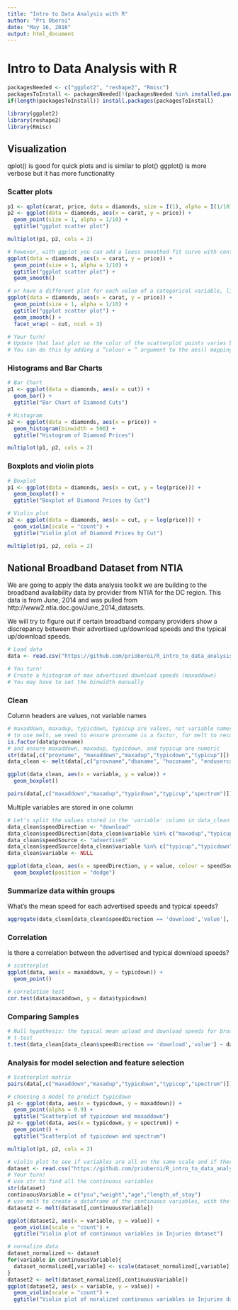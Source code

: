 ```yaml
---
title: "Intro to Data Analysis with R"
author: "Pri Oberoi"
date: "May 16, 2016"
output: html_document
---
```


# Intro to Data Analysis with R

```r

packagesNeeded <- c("ggplot2", "reshape2", "Rmisc")
packagesToInstall <- packagesNeeded[!(packagesNeeded %in% installed.packages()[,"Package"])]
if(length(packagesToInstall)) install.packages(packagesToInstall)

library(ggplot2)
library(reshape2)
library(Rmisc)
```

## Visualization

qplot() is good for quick plots and is similar to plot()
ggplot() is more verbose but it has more functionality

### Scatter plots
```r
p1 <- qplot(carat, price, data = diamonds, size = I(1), alpha = I(1/10), main = "qplot scatter plot")
p2 <- ggplot(data = diamonds, aes(x = carat, y = price)) +
  geom_point(size = 1, alpha = 1/10) +
  ggtitle("ggplot scatter plot")

multiplot(p1, p2, cols = 2)

# however, with ggplot you can add a loess smoothed fit curve with confidence region
ggplot(data = diamonds, aes(x = carat, y = price)) +
  geom_point(size = 1, alpha = 1/10) +
  ggtitle("ggplot scatter plot") +
  geom_smooth() 

# or have a different plot for each value of a categorical variable, like diamond cut
ggplot(data = diamonds, aes(x = carat, y = price)) +
  geom_point(size = 1, alpha = 1/10) +
  ggtitle("ggplot scatter plot") +
  geom_smooth() +
  facet_wrap( ~ cut, ncol = 3)

# Your turn!
# Update that last plot so the color of the scatterplot points varies based on the value of “cut”
# You can do this by adding a “colour = “ argument to the aes() mapping and passing in the variable name (cut)
```

### Histograms and Bar Charts
```r
# Bar Chart
p1 <- ggplot(data = diamonds, aes(x = cut)) +
  geom_bar() +
  ggtitle("Bar Chart of Diamond Cuts")

# Histogram
p2 <- ggplot(data = diamonds, aes(x = price)) +
  geom_histogram(binwidth = 500) +
  ggtitle("Histogram of Diamond Prices")

multiplot(p1, p2, cols = 2)
```

### Boxplots and violin plots
```r
# Boxplot
p1 <- ggplot(data = diamonds, aes(x = cut, y = log(price))) +
  geom_boxplot() +
  ggtitle("Boxplot of Diamond Prices by Cut")

# Violin plot
p2 <- ggplot(data = diamonds, aes(x = cut, y = log(price))) +
  geom_violin(scale = "count") +
  ggtitle("Violin plot of Diamond Prices by Cut")

multiplot(p1, p2, cols = 2)
```

## National Broadband Dataset from NTIA

We are going to apply the data analysis toolkit we are building to the broadband availability data by provider from NTIA for the DC region. This data is from June, 2014 and was pulled from http://www2.ntia.doc.gov/June_2014_datasets. 

We will try to figure out if certain broadband company providers show a discrepancy between their advertised up/download speeds and the typical up/download speeds.

```r
# Load data
data <- read.csv("https://github.com/prioberoi/R_intro_to_data_analysis/raw/master/DC-NBM-Wireless-CSV-JUN-2014.csv", sep = "|")

# You turn!
# Create a histogram of max advertised download speeds (maxaddown)
# You may have to set the binwidth manually
```

### Clean

Column headers are values, not variable names
```r
# maxaddown, maxadup, typicdown, typicup are values, not variable names
# to use melt, we need to ensure provname is a factor, for melt to recognize it as an id variable
is.factor(data$provname)
# and ensure maxaddown, maxadup, typicdown, and typicup are numeric
str(data[,c("provname", "maxaddown","maxadup","typicdown","typicup")])
data_clean <- melt(data[,c("provname","dbaname", "hoconame", "endusercat...", "maxaddown","maxadup","typicdown","typicup")])

ggplot(data_clean, aes(x = variable, y = value)) +
  geom_boxplot()

pairs(data[,c("maxaddown","maxadup","typicdown","typicup","spectrum")])
```

Multiple variables are stored in one column
```r
# Let's split the values stored in the 'variable' column in data_clean into two variables
data_clean$speedDirection <- "download"
data_clean$speedDirection[data_clean$variable %in% c("maxadup","typicup")] <- "upload"
data_clean$speedSource <- "advertised"
data_clean$speedSource[data_clean$variable %in% c("typicup","typicdown")] <- "typical"
data_clean$variable <- NULL

ggplot(data_clean, aes(x = speedDirection, y = value, colour = speedSource)) +
  geom_boxplot(position = "dodge")
```

### Summarize data within groups

What's the mean speed for each advertised speeds and typical speeds?
```r
aggregate(data_clean[data_clean$speedDirection == 'download','value'], list(data_clean[data_clean$speedDirection == 'download', 'speedSource']), mean)
```

### Correlation

Is there a correlation between the advertised and typical download speeds?
```r
# scatterplot
ggplot(data, aes(x = maxaddown, y = typicdown)) + 
  geom_point()

# correlation test
cor.test(data$maxaddown, y = data$typicdown)
```

### Comparing Samples

```r
# Null hypothesis: the typical mean upload and download speeds for broadband providers in Washington, DC are the same as the advertised speeds
# t-test
t.test(data_clean[data_clean$speedDirection == 'download','value'] ~ data_clean[data_clean$speedDirection == 'download','speedSource'], data_clean)
```

### Analysis for model selection and feature selection

```r
# Scatterplot matrix
pairs(data[,c("maxaddown","maxadup","typicdown","typicup","spectrum")])

# choosing a model to predict typicdown
p1 <- ggplot(data, aes(x = typicdown, y = maxaddown)) +
  geom_point(alpha = 0.9) +
  ggtitle("Scatterplot of typicdown and maxaddown")
p2 <- ggplot(data, aes(x = typicdown, y = spectrum)) +
  geom_point() +
  ggtitle("Scatterplot of typicdown and spectrum")

multiplot(p1, p2, cols = 2)

```

```r
# violin plot to see if variables are all on the same scale and if there is a lot of missing data
dataset <- read.csv("https://github.com/prioberoi/R_intro_to_data_analysis/raw/master/injuries.csv", sep = ",")
# Your turn!
# use str to find all the continuous variables
str(dataset)
continuousVariable = c("psu","weight","age","length_of_stay")
# use melt to create a dataframe of the continuous variables, with the variable name as a categorical variable
dataset2 <- melt(dataset[,continuousVariable])

ggplot(dataset2, aes(x = variable, y = value)) +
  geom_violin(scale = "count") +
  ggtitle("Violin plot of continuous variables in Injuries dataset")

# normalize data
dataset_normalized <- dataset
for(variable in continuousVariable){
  dataset_normalized[,variable] <- scale(dataset_normalized[,variable], center = TRUE, scale = FALSE)
}
dataset2 <- melt(dataset_normalized[,continuousVariable])
ggplot(dataset2, aes(x = variable, y = value)) +
  geom_violin(scale = "count") +
  ggtitle("Violin plot of noralized continuous variables in Injuries dataset")
```

